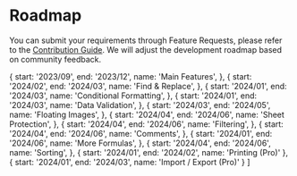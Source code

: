 
# Roadmap

You can submit your requirements through Feature Requests, please refer to the [Contribution Guide](/guides/sheet/contributing). We will adjust the development roadmap based on community feedback.

  {
    start: '2023/09',
    end: '2023/12',
    name: 'Main Features',
  },
  {
    start: '2024/02',
    end: '2024/03',
    name: 'Find & Replace',
  },
  {
    start: '2024/01',
    end: '2024/03',
    name: 'Conditional Formatting',
  },
  {
    start: '2024/01',
    end: '2024/03',
    name: 'Data Validation',
  },
  {
    start: '2024/03',
    end: '2024/05',
    name: 'Floating Images',
  },
  {
    start: '2024/04',
    end: '2024/06',
    name: 'Sheet Protection',
  },
  {
    start: '2024/04',
    end: '2024/06',
    name: 'Filtering',
  },
  {
    start: '2024/04',
    end: '2024/06',
    name: 'Comments',
  },
  {
    start: '2024/01',
    end: '2024/06',
    name: 'More Formulas',
  },
  {
    start: '2024/04',
    end: '2024/06',
    name: 'Sorting',
  },
  {
    start: '2024/01',
    end: '2024/02',
    name: 'Printing (Pro)'
  },
  {
    start: '2024/01',
    end: '2024/03',
    name: 'Import / Export (Pro)'
  }
]

<Roadmap data={data} />

